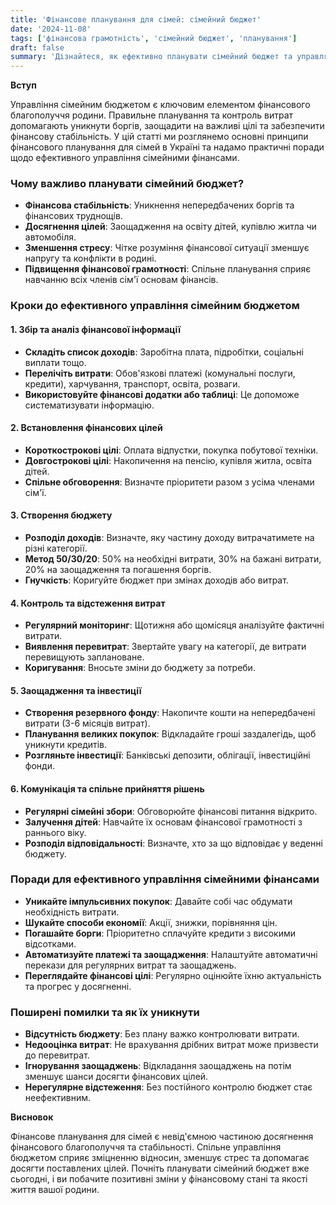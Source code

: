 ```yaml
---
title: 'Фінансове планування для сімей: сімейний бюджет'
date: '2024-11-08'
tags: ['фінансова грамотність', 'сімейний бюджет', 'планування']
draft: false
summary: 'Дізнайтеся, як ефективно планувати сімейний бюджет та управляти фінансами родини. Поради та стратегії для українських сімей щодо досягнення фінансової стабільності.'
---
```


**Вступ**

Управління сімейним бюджетом є ключовим елементом фінансового благополуччя родини. Правильне планування та контроль витрат допомагають уникнути боргів, заощадити на важливі цілі та забезпечити фінансову стабільність. У цій статті ми розглянемо основні принципи фінансового планування для сімей в Україні та надамо практичні поради щодо ефективного управління сімейними фінансами.

### Чому важливо планувати сімейний бюджет?

- **Фінансова стабільність**: Уникнення непередбачених боргів та фінансових труднощів.
- **Досягнення цілей**: Заощадження на освіту дітей, купівлю житла чи автомобіля.
- **Зменшення стресу**: Чітке розуміння фінансової ситуації зменшує напругу та конфлікти в родині.
- **Підвищення фінансової грамотності**: Спільне планування сприяє навчанню всіх членів сім'ї основам фінансів.

### Кроки до ефективного управління сімейним бюджетом

#### 1. Збір та аналіз фінансової інформації

- **Складіть список доходів**: Заробітна плата, підробітки, соціальні виплати тощо.
- **Перелічіть витрати**: Обов'язкові платежі (комунальні послуги, кредити), харчування, транспорт, освіта, розваги.
- **Використовуйте фінансові додатки або таблиці**: Це допоможе систематизувати інформацію.

#### 2. Встановлення фінансових цілей

- **Короткострокові цілі**: Оплата відпустки, покупка побутової техніки.
- **Довгострокові цілі**: Накопичення на пенсію, купівля житла, освіта дітей.
- **Спільне обговорення**: Визначте пріоритети разом з усіма членами сім'ї.

#### 3. Створення бюджету

- **Розподіл доходів**: Визначте, яку частину доходу витрачатимете на різні категорії.
- **Метод 50/30/20**: 50% на необхідні витрати, 30% на бажані витрати, 20% на заощадження та погашення боргів.
- **Гнучкість**: Коригуйте бюджет при змінах доходів або витрат.

#### 4. Контроль та відстеження витрат

- **Регулярний моніторинг**: Щотижня або щомісяця аналізуйте фактичні витрати.
- **Виявлення перевитрат**: Звертайте увагу на категорії, де витрати перевищують заплановане.
- **Коригування**: Вносьте зміни до бюджету за потреби.

#### 5. Заощадження та інвестиції

- **Створення резервного фонду**: Накопичте кошти на непередбачені витрати (3-6 місяців витрат).
- **Планування великих покупок**: Відкладайте гроші заздалегідь, щоб уникнути кредитів.
- **Розгляньте інвестиції**: Банківські депозити, облігації, інвестиційні фонди.

#### 6. Комунікація та спільне прийняття рішень

- **Регулярні сімейні збори**: Обговорюйте фінансові питання відкрито.
- **Залучення дітей**: Навчайте їх основам фінансової грамотності з раннього віку.
- **Розподіл відповідальності**: Визначте, хто за що відповідає у веденні бюджету.

### Поради для ефективного управління сімейними фінансами

- **Уникайте імпульсивних покупок**: Давайте собі час обдумати необхідність витрати.
- **Шукайте способи економії**: Акції, знижки, порівняння цін.
- **Погашайте борги**: Пріоритетно сплачуйте кредити з високими відсотками.
- **Автоматизуйте платежі та заощадження**: Налаштуйте автоматичні перекази для регулярних витрат та заощаджень.
- **Переглядайте фінансові цілі**: Регулярно оцінюйте їхню актуальність та прогрес у досягненні.

### Поширені помилки та як їх уникнути

- **Відсутність бюджету**: Без плану важко контролювати витрати.
- **Недооцінка витрат**: Не врахування дрібних витрат може призвести до перевитрат.
- **Ігнорування заощаджень**: Відкладання заощаджень на потім зменшує шанси досягти фінансових цілей.
- **Нерегулярне відстеження**: Без постійного контролю бюджет стає неефективним.

**Висновок**

Фінансове планування для сімей є невід'ємною частиною досягнення фінансового благополуччя та стабільності. Спільне управління бюджетом сприяє зміцненню відносин, зменшує стрес та допомагає досягти поставлених цілей. Почніть планувати сімейний бюджет вже сьогодні, і ви побачите позитивні зміни у фінансовому стані та якості життя вашої родини.

